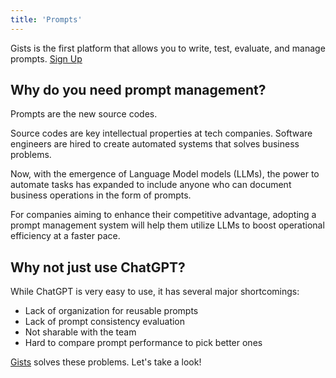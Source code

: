 ```yaml
---
title: 'Prompts'
---
```


Gists is the first platform that allows you to write, test, evaluate, and manage prompts. [Sign Up](https://app.gists.ai/sign_in)

## Why do you need prompt management?

Prompts are the new source codes.

Source codes are key intellectual properties at tech companies. Software engineers are hired to create automated systems that solves business problems.

Now, with the emergence of Language Model models (LLMs), the power to automate tasks has expanded to include anyone who can document business operations in the form of prompts.

For companies aiming to enhance their competitive advantage, adopting a prompt management system will help them utilize LLMs to boost operational efficiency at a faster pace.

## Why not just use ChatGPT?

While ChatGPT is very easy to use, it has several major shortcomings:

- Lack of organization for reusable prompts
- Lack of prompt consistency evaluation
- Not sharable with the team
- Hard to compare prompt performance to pick better ones

[Gists](/essentials/gists) solves these problems. Let's take a look!